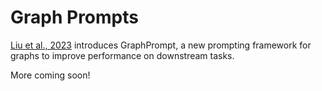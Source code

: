 # Graph Prompts

[Liu et al., 2023](https://arxiv.org/abs/2302.08043) introduces GraphPrompt, a new prompting framework for graphs to improve performance on downstream tasks.

More coming soon!